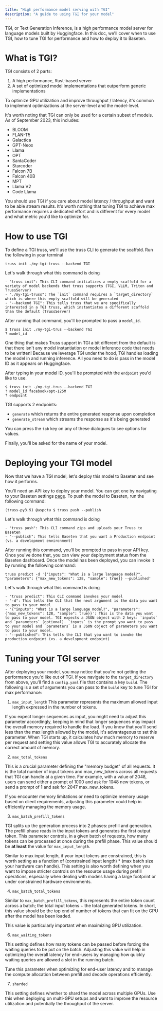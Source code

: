 ```yaml
---
title: "High performance model serving with TGI"
description: "A guide to using TGI for your model"
---
```


TGI, or Text Generation Inference, is a high performance model server for language models built by Huggingface. In this doc, we'll cover when to use TGI, how to tune TGI for performance and how to deploy it to Baseten.

# What is TGI?

TGI consists of 2 parts:

1. A high performance, Rust-based server
2. A set of optimized model implementations that outperform generic implementations

To optimize GPU utilization and improve throughput / latency, it's common to implement optimizations at the server-level and the model-level.


It's worth noting that TGI can only be used for a certain subset of models. As of September 2023, this includes:

- BLOOM
- FLAN-T5
- Galactica
- GPT-Neox
- Llama
- OPT
- SantaCoder
- Starcoder
- Falcon 7B
- Falcon 40B
- MPT
- Llama V2
- Code Llama


You should use TGI if you care about model latency / throughput and want to be able stream results. It's worth nothing that tuning TGI to achieve max performance requires a dedicated effort and is different for every model and what metric you'd like to optimize for.

# How to use TGI

To define a TGI truss, we'll use the truss CLI to generate the scaffold. Run the following in your terminal

```
truss init ./my-tgi-truss --backend TGI
```

Let's walk through what this command is doing
```
- "truss init": This CLI command initializes a empty scaffold for a variety of model backends that truss supports (TGI, VLLM, Triton and TrussServer)
- "./my-tgi-truss": The `init` command requires a `target_directory` which is where this empty scaffold will be generated
- "--backend TGI": This tells truss that we are specifically interested in a TGI truss, which instantiates a different scaffold than the default (TrussServer)
```

After running that command, you'll be prompted to pass a `model_id`.
```
$ truss init ./my-tgi-trus --backend TGI
? model_id
```

One thing that makes Truss support in TGI a bit different from the default is that there isn't any model instantiation or model inference code that needs to be written! Because we leverage TGI under the hood, TGI handles loading the model in and running inference. All you need to do is pass in the model ID as it appears on Huggingface.

After typing in your model ID, you'll be prompted with the `endpoint` you'd like to use.
```
$ truss init ./my-tgi-trus --backend TGI
? model_id facebook/opt-125M
? endpoint
```

TGI supports 2 endpoints:
- `generate` which returns the entire generated response upon completion
- `generate_stream` which streams the response as it's being generated


You can press the `tab` key on any of these dialogues to see options for values.


Finally, you'll be asked for the name of your model.

# Deploying your TGI model

Now that we have a TGI model, let's deploy this model to Baseten and see how it performs.

You'll need an API key to deploy your model. You can get one by navigating to your Baseten settings [page](https://app.baseten.co/settings/account/api_keys). To push the model to Baseten, run the following command:
```
(truss-py3.9) @aspctu $ truss push --publish
```

Let's walk through what this command is doing
```
- "truss push": This CLI command zips and uploads your Truss to Baseten
- "--publish": This tells Baseten that you want a Production endpoint (vs. a development environment)
```

After running this command, you'll be prompted to pass in your API key. Once you've done that, you can view your deployment status from the Baseten dashboard. Once the model has been deployed, you can invoke it by running the following command:

```
truss predict -d '{"inputs": "What is a large language model?", "parameters": {"max_new_tokens": 128, "sample": true}} --published'
```
Let's walk through what this command is doing
```
- "truss predict": This CLI command invokes your model
- "-d": This tells the CLI that the next argument is the data you want to pass to your model
- '{"inputs": "What is a large language model?", "parameters": {"max_new_tokens": 128, "sample": true}}': This is the data you want to pass to your model. TGI expects a JSON object with 2 keys: `inputs` and `parameters` (optional). `inputs` is the prompt you want to pass to your model and `parameters` is a JSON object of parameters you want to pass to your model.
- "--published": This tells the CLI that you want to invoke the production endpoint (vs. a development endpoint)
```

# Tuning your TGI server

After deploying your model, you may notice that you're not getting the performance you'd like out of TGI. If you navigate to the `target_directory` from above, you'll find a `config.yaml` file that contains a key `build`. The following is a set of arguments you can pass to the `build` key to tune TGI for max performance:

1. `max_input_length`
This parameter represents the maximum allowed input length expressed in the number of tokens.

If you expect longer sequences as input, you might need to adjust this parameter accordingly, keeping in mind that longer sequences may impact the overall memory required to handle the load. If you know that you'll send less than the max length allowed by the model, it's advantageous to set this parameter. When TGI starts up, it calculates how much memory to reserve per request and setting this value allows TGI to accurately allocate the correct amount of memory.

2. `max_total_tokens`

This is a crucial parameter defining the "memory budget" of all requests. It is the total number of input tokens and max_new_tokens across all requests that TGI can handle at a given time. For example, with a value of 2048, users can send either a prompt of 1000 and ask for 1048 new tokens, or send a prompt of 1 and ask for 2047 max_new_tokens.

If you encounter memory limitations or need to optimize memory usage based on client requirements, adjusting this parameter could help in efficiently managing the memory usage.

3. `max_batch_prefill_tokens`

TGI splits up the generation process into 2 phases: prefill and generation. The prefill phase reads in the input tokens and generates the first output token. This parameter controls, in a given batch of requests, how many tokens can be processed at once during the prefill phase. This value should be __at least__ the value for `max_input_length`.

Similar to max input length, if your input tokens are constrained, this is worth setting as a function of (constrained input length) * (max batch size your hardware can handle). This setting is also worth defining when you want to impose stricter controls on the resource usage during prefill operations, especially when dealing with models having a large footprint or under constrained hardware environments.

4. `max_batch_total_tokens`

Similar to `max_batch_prefill_tokens`, this represents the entire token count across a batch; the total input tokens + the total generated tokens. In short, this value should be the top end of number of tokens that can fit on the GPU after the model has been loaded.

This value is particularly important when maximizing GPU utilization.

6. `max_waiting_tokens`

This setting defines how many tokens can be passed before forcing the waiting queries to be put on the batch. Adjusting this value will help in optimizing the overall latency for end-users by managing how quickly waiting queries are allowed a slot in the running batch.

Tune this parameter when optimizing for end-user latency and to manage the compute allocation between prefill and decode operations efficiently.

7. `sharded`

This setting defines whether to shard the model across multiple GPUs. Use this when deploying on multi-GPU setups and want to improve the resource utilization and potentially the throughput of the server.
